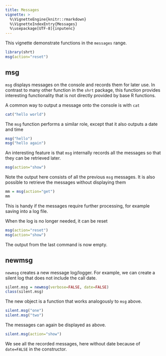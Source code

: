```yaml
---
title: Messages
vignette: >
  %\VignetteEngine{knitr::rmarkdown}
  %\VignetteIndexEntry{Messages}
  %\usepackage[UTF-8]{inputenc}
---
```



This vignette demonstrate functions in the `messages` range. 

```r
library(shrt)
msg(action="reset")
```




## msg

`msg` displays messages on the console and records them for later use. In contrast to many other function in the `shrt` package, this function provides interesting functionality that is not directly provided by base R functions. 

A common way to output a message onto the console is with `cat`

```r
cat("hello world")
```

The `msg` function performs a similar role, except that it also outputs a date and time

```r
msg("hello")
msg("hello again")
```

An interesting feature is that `msg` internally records all the messages so that they can be retrieved later. 

```r
msg(action="show")
```

Note the output here consists of all the previous `msg` messages. It is also possible to retrieve the messages without displaying them

```r
mm = msg(action="get")
mm
```

This is handy if the messages require further processing, for example saving into a log file. 

When the log is no longer needed, it can be reset 

```r
msg(action="reset")
msg(action="show")
```

The output from the last command is now empty. 




## newmsg

`newmsg` creates a new message log/logger. For example, we can create a silent log that does not include the call date. 

```r
silent.msg = newmsg(verbose=FALSE, date=FALSE)
class(silent.msg)
```

The new object is a function that works analogously to `msg` above. 

```r
silent.msg("one")
silent.msg("two")
```

The messages can again be displayed as above. 

```r
silent.msg(action="show")
```

We see all the recorded messages, here without date because of `date=FALSE` in the constructor. 





